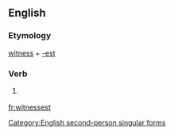 ==English==

===Etymology===
[[witness]] + [[-est]]

===Verb===
{{infl|en|verb form}}

# {{archaic}} {{form of|Second-person singular simple present form of|witness}}

[[Category:English second-person singular forms]]

[[fr:witnessest]]